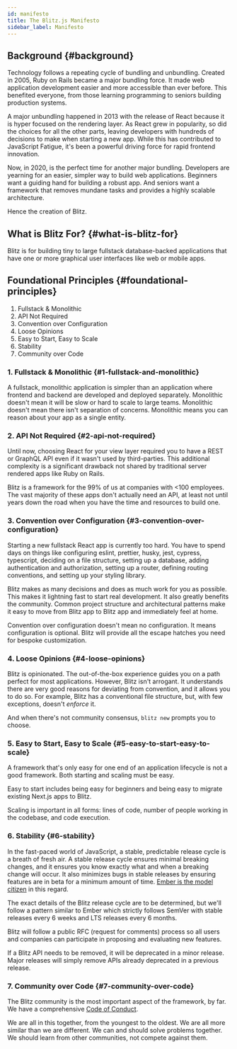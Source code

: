 ```yaml
---
id: manifesto
title: The Blitz.js Manifesto
sidebar_label: Manifesto
---
```


<!--alex disable easy-->

## Background {#background}

Technology follows a repeating cycle of bundling and unbundling. Created
in 2005, Ruby on Rails became a major bundling force. It made web
application development easier and more accessible than ever before. This
benefited everyone, from those learning programming to seniors building
production systems.

A major unbundling happened in 2013 with the release of React because it
is hyper focused on the rendering layer. As React grew in popularity, so
did the choices for all the other parts, leaving developers with hundreds
of decisions to make when starting a new app. While this has contributed
to JavaScript Fatigue, it's been a powerful driving force for rapid
frontend innovation.

Now, in 2020, is the perfect time for another major bundling. Developers
are yearning for an easier, simpler way to build web applications.
Beginners want a guiding hand for building a robust app. And seniors want
a framework that removes mundane tasks and provides a highly scalable
architecture.

Hence the creation of Blitz.

## What is Blitz For? {#what-is-blitz-for}

Blitz is for building tiny to large fullstack database-backed applications
that have one or more graphical user interfaces like web or mobile apps.

## Foundational Principles {#foundational-principles}

1. Fullstack & Monolithic
2. API Not Required
3. Convention over Configuration
4. Loose Opinions
5. Easy to Start, Easy to Scale
6. Stability
7. Community over Code

### 1. Fullstack & Monolithic {#1-fullstack-and-monolithic}

A fullstack, monolithic application is simpler than an application where
frontend and backend are developed and deployed separately. Monolithic
doesn't mean it will be slow or hard to scale to large teams. Monolithic
doesn't mean there isn't separation of concerns. Monolithic means you can
reason about your app as a single entity.

### 2. API Not Required {#2-api-not-required}

Until now, choosing React for your view layer required you to have a REST
or GraphQL API even if it wasn't used by third-parties. This additional
complexity is a significant drawback not shared by traditional server
rendered apps like Ruby on Rails.

Blitz is a framework for the 99% of us at companies with <100 employees.
The vast majority of these apps don't actually need an API, at least not
until years down the road when you have the time and resources to build
one.

### 3. Convention over Configuration {#3-convention-over-configuration}

Starting a new fullstack React app is currently too hard. You have to
spend days on things like configuring eslint, prettier, husky, jest,
cypress, typescript, deciding on a file structure, setting up a database,
adding authentication and authorization, setting up a router, defining
routing conventions, and setting up your styling library.

Blitz makes as many decisions and does as much work for you as possible.
This makes it lightning fast to start real development. It also greatly
benefits the community. Common project structure and architectural
patterns make it easy to move from Blitz app to Blitz app and immediately
feel at home.

Convention over configuration doesn't mean no configuration. It means
configuration is optional. Blitz will provide all the escape hatches you
need for bespoke customization.

### 4. Loose Opinions {#4-loose-opinions}

Blitz is opinionated. The out-of-the-box experience guides you on a path
perfect for most applications. However, Blitz isn't arrogant. It
understands there are very good reasons for deviating from convention, and
it allows you to do so. For example, Blitz has a conventional file
structure, but, with few exceptions, doesn't _enforce_ it.

And when there's not community consensus, `blitz new` prompts you to
choose.

### 5. Easy to Start, Easy to Scale {#5-easy-to-start-easy-to-scale}

A framework that's only easy for one end of an application lifecycle is
not a good framework. Both starting and scaling must be easy.

Easy to start includes being easy for beginners and being easy to migrate
existing Next.js apps to Blitz.

Scaling is important in all forms: lines of code, number of people working
in the codebase, and code execution.

### 6. Stability {#6-stability}

In the fast-paced world of JavaScript, a stable, predictable release cycle
is a breath of fresh air. A stable release cycle ensures minimal breaking
changes, and it ensures you know exactly what and when a breaking change
will occur. It also minimizes bugs in stable releases by ensuring features
are in beta for a minimum amount of time.
[Ember is the model citizen](https://emberjs.com/releases/) in this
regard.

The exact details of the Blitz release cycle are to be determined, but
we'll follow a pattern similar to Ember which strictly follows SemVer with
stable releases every 6 weeks and LTS releases every 6 months.

Blitz will follow a public RFC (request for comments) process so all users
and companies can participate in proposing and evaluating new features.

If a Blitz API needs to be removed, it will be deprecated in a minor
release. Major releases will simply remove APIs already deprecated in a
previous release.

### 7. Community over Code {#7-community-over-code}

The Blitz community is the most important aspect of the framework, by far.
We have a comprehensive [Code of Conduct](./code-of-conduct).

We are all in this together, from the youngest to the oldest. We are all
more similar than we are different. We can and should solve problems
together. We should learn from other communities, not compete against
them.
